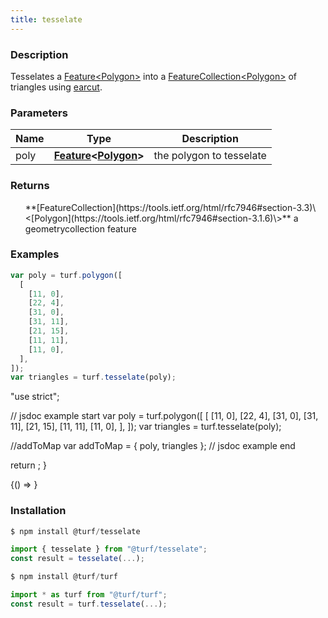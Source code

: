 ```yaml
---
title: tesselate
---
```



### Description

Tesselates a [Feature\<Polygon\>](Feature<Polygon>) into a [FeatureCollection\<Polygon\>](FeatureCollection<Polygon>) of triangles
using [earcut](https://github.com/mapbox/earcut).

### Parameters

| Name | Type                                                                                                                           | Description              |
| ---- | ------------------------------------------------------------------------------------------------------------------------------ | ------------------------ |
| poly | **[Feature](https://tools.ietf.org/html/rfc7946#section-3.2)\<[Polygon](https://tools.ietf.org/html/rfc7946#section-3.1.6)\>** | the polygon to tesselate |

### Returns

<ul>
  **[FeatureCollection](https://tools.ietf.org/html/rfc7946#section-3.3)\<[Polygon](https://tools.ietf.org/html/rfc7946#section-3.1.6)\>** a geometrycollection feature

</ul>

### Examples

```javascript
var poly = turf.polygon([
  [
    [11, 0],
    [22, 4],
    [31, 0],
    [31, 11],
    [21, 15],
    [11, 11],
    [11, 0],
  ],
]);
var triangles = turf.tesselate(poly);
```

  "use strict";

  // jsdoc example start
  var poly = turf.polygon([
    [
      [11, 0],
      [22, 4],
      [31, 0],
      [31, 11],
      [21, 15],
      [11, 11],
      [11, 0],
    ],
  ]);
  var triangles = turf.tesselate(poly);

  //addToMap
  var addToMap = { poly, triangles };
  // jsdoc example end

  return <ExampleMap addToMap={addToMap} />;
}

<!-- prettier-ignore -->
<BrowserOnly>{() => <Map0 />}</BrowserOnly>

### Installation

```javascript
$ npm install @turf/tesselate

import { tesselate } from "@turf/tesselate";
const result = tesselate(...);
```

```javascript
$ npm install @turf/turf

import * as turf from "@turf/turf";
const result = turf.tesselate(...);
```

